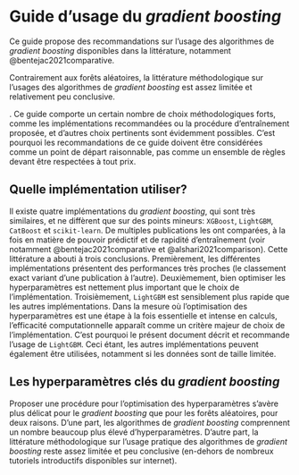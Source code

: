 # Guide d'usage du _gradient boosting_ {#sec-guide-gb}

Ce guide propose des recommandations sur l'usage des algorithmes de _gradient boosting_ disponibles dans la littérature, notamment @bentejac2021comparative. 

Contrairement aux forêts aléatoires, la littérature méthodologique sur l'usages des algorithmes de _gradient boosting_ est assez limitée et relativement peu conclusive. 


. Ce guide comporte un certain nombre de choix méthodologiques forts, comme les implémentations recommandées ou la procédure d'entraînement proposée, et d'autres choix pertinents sont évidemment possibles. C'est pourquoi les recommandations de ce guide doivent être considérées comme un point de départ raisonnable, pas comme un ensemble de règles devant être respectées à tout prix.

## Quelle implémentation utiliser? {#sec-implementation-gb}

Il existe quatre implémentations du _gradient boosting_, qui sont très similaires, et ne diffèrent que sur des points mineurs: `XGBoost`, `LightGBM`, `CatBoost` et `scikit-learn`. De multiples publications les ont comparées, à la fois en matière de pouvoir prédictif et de rapidité d'entraînement (voir notamment @bentejac2021comparative et @alshari2021comparison). Cette littérature a abouti à trois conclusions. Premièrement, les différentes implémentations présentent des performances très proches (le classement exact variant d'une publication à l'autre). Deuxièmement, bien optimiser les hyperparamètres est nettement plus important que le choix de l'implémentation. Troisièmement, `LightGBM` est sensiblement plus rapide que les autres implémentations. Dans la mesure où l'optimisation des hyperparamètres est une étape à la fois essentielle et intense en calculs, l'efficacité computationnelle apparaît comme un critère majeur de choix de l'implémentation. C'est pourquoi le présent document décrit et recommande l'usage de `LightGBM`. Ceci étant, les autres implémentations peuvent également être utilisées, notamment si les données sont de taille limitée.

## Les hyperparamètres clés du _gradient boosting_ {#sec-hyperparam-gb}


Proposer une procédure pour l'optimisation des hyperparamètres s'avère plus délicat pour le _gradient boosting_ que pour les forêts aléatoires, pour deux raisons. D'une part, les algorithmes de _gradient boosting_ comprennent un nombre beaucoup plus élevé d'hyperparamètres. D'autre part, la littérature méthodologique sur l'usage pratique des algorithmes de _gradient boosting_ reste assez limitée et peu conclusive (en-dehors de nombreux tutoriels introductifs disponibles sur internet).






